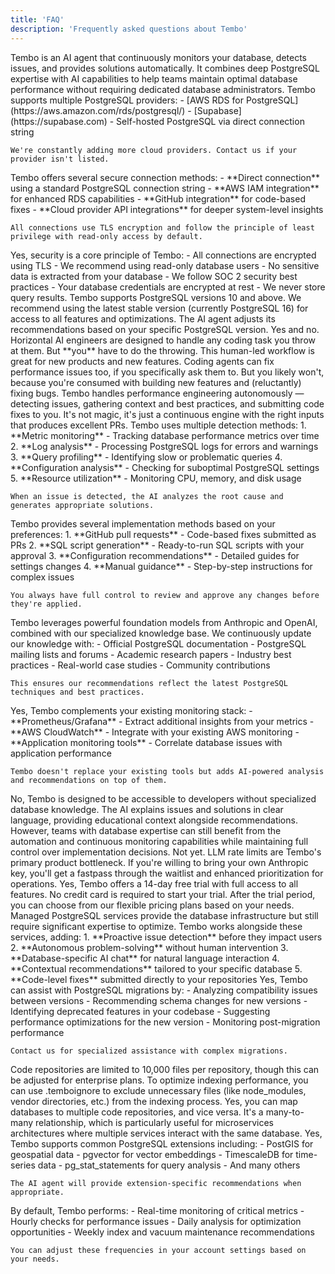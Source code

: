 ```yaml
---
title: 'FAQ'
description: 'Frequently asked questions about Tembo'
---
```


<AccordionGroup>
  <Accordion title="What is Tembo?">
      Tembo is an AI agent that continuously monitors your database, detects issues, and provides solutions automatically. It combines deep PostgreSQL expertise with AI capabilities to help teams maintain optimal database performance without requiring dedicated database administrators.
  </Accordion>

<Accordion title="What managed PostgreSQL providers do you support?">
	Tembo supports multiple PostgreSQL providers: 
	- [AWS RDS for PostgreSQL](https://aws.amazon.com/rds/postgresql/) 
	- [Supabase](https://supabase.com) 
	- Self-hosted PostgreSQL via direct connection string 
	
	We're constantly adding more cloud providers. Contact us if your provider isn't listed.
</Accordion>

<Accordion title="How does Tembo connect to my database?">
	Tembo offers several secure connection methods: 
	- **Direct connection** using a standard PostgreSQL connection string 
	- **AWS IAM integration** for enhanced RDS capabilities 
	- **GitHub integration** for code-based fixes 
	- **Cloud provider API integrations** for deeper system-level insights 
	
	All connections use TLS encryption and follow the principle of least privilege with read-only access by default.
</Accordion>

<Accordion title="Is Tembo secure?">
	Yes, security is a core principle of Tembo: 
	- All connections are encrypted using TLS 
	- We recommend using read-only database users 
	- No sensitive data is extracted from your database 
	- We follow SOC 2 security best practices 
	- Your database credentials are encrypted at rest 
	- We never store query results.
</Accordion>

<Accordion title="What PostgreSQL versions are supported?">
	Tembo supports PostgreSQL versions 10 and above. We recommend using the latest stable version
	(currently PostgreSQL 16) for access to all features and optimizations. The AI agent adjusts its
	recommendations based on your specific PostgreSQL version.
</Accordion>

<Accordion title="Can't <Cursor|Lovable|Github Copilot> just do this?">
	Yes and no. Horizontal AI engineers are designed to handle any coding task you throw at them. But
	**you** have to do the throwing. This human-led workflow is great for new products and new
	features. Coding agents can fix performance issues too, if you specifically ask them to. But you
	likely won't, because you're consumed with building new features and (reluctantly) fixing bugs.
	Tembo handles performance engineering autonomously — detecting issues, gathering context and best
	practices, and submitting code fixes to you. It's not magic, it's just a continuous engine with
	the right inputs that produces excellent PRs.
</Accordion>

<Accordion title="How does Tembo detect database issues?">
	Tembo uses multiple detection methods: 
	1. **Metric monitoring** - Tracking database performance metrics over time 
	2. **Log analysis** - Processing PostgreSQL logs for errors and warnings 
	3. **Query profiling** - Identifying slow or problematic queries 
	4. **Configuration analysis** - Checking for suboptimal PostgreSQL settings 
	5. **Resource utilization** - Monitoring CPU, memory, and disk usage 
	
	When an issue is detected, the AI analyzes the root cause and generates appropriate solutions.
</Accordion>

<Accordion title="How does Tembo implement fixes?">
	Tembo provides several implementation methods based on your preferences: 
	1. **GitHub pull requests** - Code-based fixes submitted as PRs 
	2. **SQL script generation** - Ready-to-run SQL scripts with your approval 
	3. **Configuration recommendations** - Detailed guides for settings changes 
	4. **Manual guidance** - Step-by-step instructions for complex issues 
	
	You always have full control to review and approve any changes before they're applied.
</Accordion>

<Accordion title="How do you keep the AI models up-to-date with the latest documentation?">
	Tembo leverages powerful foundation models from Anthropic and OpenAI, combined with our
	specialized knowledge base. We continuously update our knowledge with: 
	- Official PostgreSQL documentation 
	- PostgreSQL mailing lists and forums 
	- Academic research papers 
	- Industry best practices 
	- Real-world case studies 
	- Community contributions 
	
	This ensures our recommendations reflect the latest PostgreSQL techniques and best practices.
</Accordion>

<Accordion title="Can I use Tembo with my existing monitoring tools?">
	Yes, Tembo complements your existing monitoring stack: 
	- **Prometheus/Grafana** - Extract additional insights from your metrics 
	- **AWS CloudWatch** - Integrate with your existing AWS monitoring 
	- **Application monitoring tools** - Correlate database issues with application performance 
	
	Tembo doesn't replace your existing tools but adds AI-powered analysis and recommendations on top of them.
</Accordion>

<Accordion title="Do I need database expertise to use Tembo?">
	No, Tembo is designed to be accessible to developers without specialized database knowledge. The
	AI explains issues and solutions in clear language, providing educational context alongside
	recommendations. However, teams with database expertise can still benefit from the automation and
	continuous monitoring capabilities while maintaining full control over implementation decisions.
</Accordion>

<Accordion title="Can I bring my own LLM key?">
	Not yet. LLM rate limits are Tembo's primary product bottleneck. If you're willing to bring your
	own Anthropic key, you'll get a fastpass through the waitlist and enhanced prioritization for
	operations.
</Accordion>

<Accordion title="Is there a free trial?">
	Yes, Tembo offers a 14-day free trial with full access to all features. No credit card is required
	to start your trial. After the trial period, you can choose from our flexible pricing plans based
	on your needs.
</Accordion>

<Accordion title="How is Tembo different from managed PostgreSQL services?">
	Managed PostgreSQL services provide the database infrastructure but still require significant
	expertise to optimize. Tembo works alongside these services, adding: 
	1. **Proactive issue detection** before they impact users 
	2. **Autonomous problem-solving** without human intervention 
	3. **Database-specific AI chat** for natural language interaction 
	4. **Contextual recommendations** tailored to your specific database 
	5. **Code-level fixes** submitted directly to your repositories
</Accordion>

<Accordion title="Can Tembo help with database migrations?">
	Yes, Tembo can assist with PostgreSQL migrations by: 
	- Analyzing compatibility issues between versions 
	- Recommending schema changes for new versions 
	- Identifying deprecated features in your codebase 
	- Suggesting performance optimizations for the new version 
	- Monitoring post-migration performance 
	
	Contact us for specialized assistance with complex migrations.
</Accordion>

<Accordion title="Are there size limits for code indexing?">
	Code repositories are limited to 10,000 files per repository, though this can be adjusted for
	enterprise plans. To optimize indexing performance, you can use .temboignore to exclude
	unnecessary files (like node_modules, vendor directories, etc.) from the indexing process.
</Accordion>

<Accordion title="Can one database be linked to multiple code repos?">
	Yes, you can map databases to multiple code repositories, and vice versa. It's a many-to-many
	relationship, which is particularly useful for microservices architectures where multiple services
	interact with the same database.
</Accordion>

<Accordion title="Does Tembo work with PostgreSQL extensions?">
	Yes, Tembo supports common PostgreSQL extensions including: 
	- PostGIS for geospatial data 
	- pgvector for vector embeddings 
	- TimescaleDB for time-series data 
	- pg_stat_statements for query analysis 
	- And many others 
	
	The AI agent will provide extension-specific recommendations when appropriate.
</Accordion>

<Accordion title="How often does Tembo check my database?">
	By default, Tembo performs: 
	- Real-time monitoring of critical metrics 
	- Hourly checks for performance issues 
	- Daily analysis for optimization opportunities 
	- Weekly index and vacuum maintenance recommendations 
	
	You can adjust these frequencies in your account settings based on your needs.
</Accordion>

</AccordionGroup>
